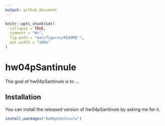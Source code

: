 ```yaml
---
output: github_document
---
```


<!-- README.md is generated from README.Rmd. Please edit that file -->

```r
knitr::opts_chunk$set(
  collapse = TRUE,
  comment = "#>",
  fig.path = "man/figures/README-",
  out.width = "100%"
)
```

# hw04pSantinule

<!-- badges: start -->
<!-- badges: end -->

The goal of hw04pSantinule is to ...

## Installation

You can install the released version of hw04pSantinule by asking me for it.

``` r
install.packages("hw04pSantinule")
```


